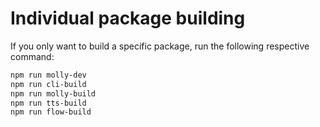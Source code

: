 # Individual package building

If you only want to build a specific package, run the following respective command:

```bash
npm run molly-dev
npm run cli-build
npm run molly-build
npm run tts-build
npm run flow-build
```
